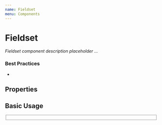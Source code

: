 ```yaml
---
name: Fieldset
menu: Components
---
```



# Fieldset

_Fieldset component description placeholder ..._

### Best Practices

-

## Properties

<Props of={Fieldset} />

## Basic Usage

<Fieldset></Fieldset>
